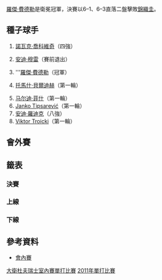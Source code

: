 {{TennisEvents2|2011|瑞士室內賽|
| champ = {{flagicon|SUI}} [[羅傑·費德勒|羅傑·費德勒]]
| runner =  {{flagicon|JPN}} [[錦織圭|錦織圭]]
| score  = 6–1, 6–3
}}

{{main|2011年瑞士室內賽}}

[[羅傑·費德勒|羅傑·費德勒]]是衛冕冠軍，決賽以6–1、6–3直落二盤擊敗[[錦織圭|錦織圭]]。

==種子球手==

{{col-begin}}
{{col-2}}
#{{flagicon|SRB}} [[諾瓦克·喬科維奇|諾瓦克·喬科維奇]]（四強）
#{{flagicon|GBR}} [[安迪·穆雷|安迪·穆雷]]（賽前退出）
#{{flagicon|SUI}} '''[[羅傑·費德勒|羅傑·費德勒]]（冠軍）
#{{flagicon|CZE}} [[托馬什·貝爾迪赫|托馬什·貝爾迪赫]]（第一輪）
{{col-2}}
<ol start="5">
<li> {{flagicon|USA}} [[马尔迪·菲什|马尔迪·菲什]]（第一輪）
<li> {{flagicon|SRB}} [[Janko_Tipsarević|Janko Tipsarević]]（第一輪）
<li> {{flagicon|USA}} [[安迪·羅迪克|安迪·羅迪克]]（八強）
<li> {{flagicon|SRB}} [[Viktor_Troicki|Viktor Troicki]]（第一輪）
</ol>
{{col-end}}

==會外賽==
{{main|2011 Davidoff Swiss Indoors – Singles Qualifying}}

==籤表==
{{Draw key}}
===決賽===
{{4TeamBracket-Tennis3-v2
| RD1=四強
| RD2=冠軍

| team-width=175

| RD1-seed1=1
| RD1-team1={{flagicon|SRB}} [[諾瓦克·喬科維奇|諾瓦克·喬科維奇]]
| RD1-score1-1='''6
| RD1-score1-2=6<sup>4</sup>
| RD1-score1-3=0
| RD1-seed2=WC
| RD1-team2='''{{flagicon|JPN}} [[錦織圭|錦織圭]]
| RD1-score2-1=2
| RD1-score2-2='''7<sup>7</sup>
| RD1-score2-3='''6

| RD1-seed3=3
| RD1-team3='''{{flagicon|SUI}} [[羅傑·費德勒|羅傑·費德勒]]
| RD1-score3-1='''7<sup>7</sup>
| RD1-score3-2='''6
| RD1-score3-3= 
| RD1-seed4= 
| RD1-team4={{flagicon|SUI}} [[斯坦尼斯拉斯·瓦夫林卡|瓦夫林卡]]
| RD1-score4-1=6<sup>5</sup>
| RD1-score4-2=2
| RD1-score4-3= 

| RD2-seed1=WC
| RD2-team1={{flagicon|JPN}} [[錦織圭|錦織圭]]
| RD2-score1-1=1
| RD2-score1-2=3
| RD2-score1-3= 
| RD2-seed2=3
| RD2-team2='''{{flagicon|SUI}} [[羅傑·費德勒|羅傑·費德勒]]
| RD2-score2-1='''6
| RD2-score2-2='''6
| RD2-score2-3= 
}}

===上線===
{{16TeamBracket-Compact-Tennis3
| RD1=第一輪
| RD2=第二輪
| RD3=八強
| RD4=四強

| RD1-seed01=1
| RD1-team01={{flagicon|SRB}} '''[[諾瓦克·喬科維奇|喬科維奇]]
| RD1-score01-1='''6
| RD1-score01-2=4
| RD1-score01-3='''7
| RD1-seed02= 
| RD1-team02={{flagicon|BEL}} [[克薩維埃·馬利斯|馬利斯]]
| RD1-score02-1=2
| RD1-score02-2='''6
| RD1-score02-3=5

| RD1-seed03=Q
| RD1-team03={{flagicon|GER}} [[托比亞斯·卡姆克|卡姆克]]
| RD1-score03-1='''7
| RD1-score03-2=5
| RD1-score03-3=2
| RD1-seed04=Q
| RD1-team04='''{{flagicon|POL}} [[盧卡斯·古博特|古博特]]
| RD1-score04-1=5
| RD1-score04-2='''7
| RD1-score04-3='''6

| RD1-seed05= 
| RD1-team05={{flagicon|RUS}} [[米哈伊爾·尤日尼|尤日尼]]
| RD1-score05-1=4
| RD1-score05-2=3
| RD1-score05-3= 
| RD1-seed06=Q
| RD1-team06='''{{flagicon|SUI}} [[麥克爾·拉梅爾|拉梅爾]]
| RD1-score06-1='''6
| RD1-score06-2='''6
| RD1-score06-3= 

| RD1-seed07= 
| RD1-team07='''{{flagicon|CYP}} [[馬科斯·巴格達蒂斯|巴格達蒂斯]]
| RD1-score07-1=4
| RD1-score07-2='''7<sup>10</sup>
| RD1-score07-3='''6
| RD1-seed08=8
| RD1-team08={{flagicon|SRB}} [[Viktor_Troicki|V Troicki]]
| RD1-score08-1='''6
| RD1-score08-2=6<sup>8</sup>
| RD1-score08-3=2

| RD1-seed09=4
| RD1-team09={{flagicon|CZE}} [[托馬什·貝爾迪赫|貝爾迪赫]]
| RD1-score09-1='''6
| RD1-score09-2=3
| RD1-score09-3=2
| RD1-seed10=WC
| RD1-team10='''{{flagicon|JPN}} [[錦織圭|錦織圭]]
| RD1-score10-1=3
| RD1-score10-2='''6
| RD1-score10-3='''6

| RD1-seed11= 
| RD1-team11='''{{flagicon|ITA}} [[安德烈亞斯·塞皮|塞皮]]
| RD1-score11-1='''7<sup>7</sup>
| RD1-score11-2=6<sup>5</sup>
| RD1-score11-3='''6
| RD1-seed12= 
| RD1-team12={{flagicon|LUX}} [[吉爾·穆勒|穆勒]]
| RD1-score12-1=6<sup>4</sup>
| RD1-score12-2='''7<sup>7</sup>
| RD1-score12-3=2

| RD1-seed13=LL
| RD1-team13='''{{flagicon|KAZ}} [[米哈伊爾·庫庫什金|庫庫什金]]
| RD1-score13-1='''6
| RD1-score13-2='''6
| RD1-score13-3= 
| RD1-seed14=WC
| RD1-team14={{flagicon|USA}} [[唐納·揚|唐納·揚]]
| RD1-score14-1=4
| RD1-score14-2=2
| RD1-score14-3= 

| RD1-seed15=Q
| RD1-team15='''{{flagicon|USA}} [[詹姆斯·布萊克|布萊克]]
| RD1-score15-1=0
| RD1-score15-2= 
| RD1-score15-3= 
| RD1-seed16=5
| RD1-team16={{flagicon|USA}} [[馬爾迪·菲什|菲什]]
| RD1-score16-1=1<sup>r</sup>
| RD1-score16-2= 
| RD1-score16-3= 

| RD2-seed01=1
| RD2-team01={{flagicon|SRB}} '''[[諾瓦克·喬科維奇|喬科維奇]]
| RD2-score01-1='''6
| RD2-score01-2='''6
| RD2-score01-3= 
| RD2-seed02=Q
| RD2-team02={{flagicon|POL}} [[盧卡斯·古博特|古博特]]
| RD2-score02-1=1
| RD2-score02-2=2
| RD2-score02-3= 

| RD2-seed03=Q
| RD2-team03={{flagicon|SUI}} [[麥克爾·拉梅爾|拉梅爾]]
| RD2-score03-1=6<sup>2</sup>
| RD2-score03-2='''7<sup>7</sup>
| RD2-score03-3=3
| RD2-seed04= 
| RD2-team04={{flagicon|CYP}} '''[[馬科斯·巴格達蒂斯|巴格達蒂斯]]
| RD2-score04-1='''7<sup>7</sup>
| RD2-score04-2=6<sup>2</sup>
| RD2-score04-3='''6

| RD2-seed05=WC
| RD2-team05='''{{flagicon|JPN}} [[錦織圭|錦織圭]]
| RD2-score05-1='''6
| RD2-score05-2='''7<sup>7</sup>
| RD2-score05-3= 
| RD2-seed06=  
| RD2-team06={{flagicon|ITA}} [[安德烈亞斯·塞皮|塞皮]]
| RD2-score06-1=3
| RD2-score06-2=6<sup>4</sup>
| RD2-score06-3= 

| RD2-seed07=LL
| RD2-team07='''{{flagicon|KAZ}} [[米哈伊爾·庫庫什金|庫庫什金]]
| RD2-score07-1='''6
| RD2-score07-2='''6
| RD2-score07-3= 
| RD2-seed08=Q
| RD2-team08={{flagicon|USA}} [[詹姆斯·布萊克|布萊克]]
| RD2-score08-1=3
| RD2-score08-2=4
| RD2-score08-3= 

| RD3-seed01=1
| RD3-team01={{flagicon|SRB}} '''[[諾瓦克·喬科維奇|喬科維奇]]
| RD3-score01-1=2
| RD3-score01-2='''6
| RD3-score01-3='''6
| RD3-seed02= 
| RD3-team02={{flagicon|CYP}} [[馬科斯·巴格達蒂斯|巴格達蒂斯]]
| RD3-score02-1='''6
| RD3-score02-2=2
| RD3-score02-3=3

| RD3-seed03=WC
| RD3-team03='''{{flagicon|JPN}} [[錦織圭|錦織圭]]
| RD3-score03-1='''6
| RD3-score03-2=5
| RD3-score03-3='''6
| RD3-seed04=LL
| RD3-team04={{flagicon|KAZ}} [[米哈伊爾·庫庫什金|庫庫什金]]
| RD3-score04-1=4
| RD3-score04-2='''7
| RD3-score04-3=4

| RD4-seed01=1
| RD4-team01={{flagicon|SRB}} [[諾瓦克·喬科維奇|喬科維奇]]
| RD4-score01-1='''6
| RD4-score01-2=6<sup>4</sup>
| RD4-score01-3=0
| RD4-seed02=WC
| RD4-team02='''{{flagicon|JPN}} [[錦織圭|錦織圭]]
| RD4-score02-1=2
| RD4-score02-2='''7<sup>7</sup>
| RD4-score02-3='''6
}}

===下線===
{{16TeamBracket-Compact-Tennis3
| RD1=第一輪
| RD2=第二輪
| RD3=八強
| RD4=四強

| RD1-seed01=7
| RD1-team01='''{{flagicon|USA}} [[安迪·羅迪克|羅迪克]]
| RD1-score01-1='''6
| RD1-score01-2='''6
| RD1-score01-3= 
| RD1-seed02= 
| RD1-team02={{flagicon|GER}} [[托米·哈斯|哈斯]]
| RD1-score02-1=3
| RD1-score02-2=4
| RD1-score02-3= 

| RD1-seed03= 
| RD1-team03={{flagicon|COL}} [[聖地亞哥·基拉爾多|基拉爾多]]
| RD1-score03-1=1
| RD1-score03-2=3
| RD1-score03-3= 
| RD1-seed04= 
| RD1-team04='''{{flagicon|CZE}} [[拉德克·斯泰潘內克|斯泰潘內克]]
| RD1-score04-1='''6
| RD1-score04-2='''6
| RD1-score04-3= 

| RD1-seed05= 
| RD1-team05={{flagicon|BRA}} [[托馬斯·貝魯奇|貝魯奇]]
| RD1-score05-1='''7<sup>7</sup>
| RD1-score05-2=4
| RD1-score05-3=3
| RD1-seed06= 
| RD1-team06='''{{flagicon|FIN}} [[亞爾科·涅米寧|涅米寧]]
| RD1-score06-1=6<sup>5</sup>
| RD1-score06-2='''6
| RD1-score06-3='''6

| RD1-seed07= 
| RD1-team07={{flagicon|ITA}} [[波蒂托·斯塔拉切|斯塔拉切]]
| RD1-score07-1=6<sup>3</sup>
| RD1-score07-2=4
| RD1-score07-3= 
| RD1-seed08=3
| RD1-team08='''{{flagicon|SUI}} [[羅傑·費德勒|費德勒]]
| RD1-score08-1='''7<sup>7</sup>
| RD1-score08-2='''6
| RD1-score08-3= 

| RD1-seed09=6
| RD1-team09={{flagicon|SRB}} [[揚科·蒂普薩雷維奇|蒂普薩雷維奇]]
| RD1-score09-1=1<sup>r</sup>
| RD1-score09-2= 
| RD1-score09-3= 
| RD1-seed10= 
| RD1-team10='''{{flagicon|GER}} [[弗洛里安·邁爾|邁爾]]
| RD1-score10-1=5
| RD1-score10-2= 
| RD1-score10-3= 

| RD1-seed11= 
| RD1-team11={{flagicon|FRA}} [[米卡埃爾·洛德拉|洛德拉]]
| RD1-score11-1=5
| RD1-score11-2=4
| RD1-score11-3= 
| RD1-seed12= 
| RD1-team12='''{{flagicon|CRO}} [[伊萬·柳比西奇|柳比西奇]]
| RD1-score12-1='''7
| RD1-score12-2='''6
| RD1-score12-3= 

| RD1-seed13= 
| RD1-team13={{flagicon|CRO}} [[伊萬·多迪格|多迪格]]
| RD1-score13-1=4
| RD1-score13-2=4
| RD1-score13-3= 
| RD1-seed14= 
| RD1-team14='''{{flagicon|SUI}} [[斯坦尼斯拉斯·瓦夫林卡|瓦夫林卡]]
| RD1-score14-1='''6
| RD1-score14-2='''6
| RD1-score14-3= 

| RD1-seed15= 
| RD1-team15='''{{flagicon|NED}} [[羅賓·哈塞|哈塞]]
| RD1-score15-1='''6
| RD1-score15-2='''7<sup>9</sup>
| RD1-score15-3= 
| RD1-seed16=LL
| RD1-team16={{flagicon|SUI}} [[馬爾科·丘迪內利|丘迪內利]]
| RD1-score16-1=2
| RD1-score16-2=6<sup>7</sup>
| RD1-score16-3= 

| RD2-seed01=7
| RD2-team01='''{{flagicon|USA}} [[安迪·羅迪克|羅迪克]]
| RD2-score01-1=2
| RD2-score01-2='''6
| RD2-score01-3='''6
| RD2-seed02= 
| RD2-team02={{flagicon|CZE}} [[拉德克·斯泰潘內克|斯泰潘內克]]
| RD2-score02-1='''6
| RD2-score02-2=3
| RD2-score02-3=3

| RD2-seed03= 
| RD2-team03={{flagicon|FIN}} [[亞爾科·涅米寧|涅米寧]]
| RD2-score03-1=1
| RD2-score03-2='''6
| RD2-score03-3=3
| RD2-seed04=3
| RD2-team04='''{{flagicon|SUI}} [[羅傑·費德勒|費德勒]]
| RD2-score04-1='''6
| RD2-score04-2=4
| RD2-score04-3='''6

| RD2-seed05= 
| RD2-team05='''{{flagicon|GER}} [[弗洛里安·邁爾|邁爾]]
| RD2-score05-1='''6
| RD2-score05-2='''6
| RD2-score05-3= 
| RD2-seed06=  
| RD2-team06={{flagicon|CRO}} [[伊萬·柳比西奇|柳比西奇]]
| RD2-score06-1=3
| RD2-score06-2=1
| RD2-score06-3= 

| RD2-seed07= 
| RD2-team07='''{{flagicon|SUI}} [[斯坦尼斯拉斯·瓦夫林卡|瓦夫林卡]]
| RD2-score07-1=4
| RD2-score07-2='''6
| RD2-score07-3='''6
| RD2-seed08= 
| RD2-team08={{flagicon|NED}} [[羅賓·哈塞|哈塞]]
| RD2-score08-1='''6
| RD2-score08-2=1
| RD2-score08-3=2

| RD3-seed01=7
| RD3-team01={{flagicon|USA}} [[安迪·羅迪克|羅迪克]]
| RD3-score01-1=3
| RD3-score01-2=2
| RD3-score01-3= 
| RD3-seed02=3
| RD3-team02='''{{flagicon|SUI}} [[羅傑·費德勒|費德勒]]
| RD3-score02-1='''6
| RD3-score02-2='''6
| RD3-score02-3= 

| RD3-seed03= 
| RD3-team03={{flagicon|GER}} [[弗洛里安·邁爾|邁爾]]
| RD3-score03-1=2
| RD3-score03-2=2
| RD3-score03-3= 
| RD3-seed04= 
| RD3-team04='''{{flagicon|SUI}} [[斯坦尼斯拉斯·瓦夫林卡|瓦夫林卡]]
| RD3-score04-1='''6
| RD3-score04-2='''6
| RD3-score04-3= 

| RD4-seed01=3
| RD4-team01='''{{flagicon|SUI}} [[羅傑·費德勒|費德勒]]
| RD4-score01-1='''7<sup>7</sup>
| RD4-score01-2='''6
| RD4-score01-3= 
| RD4-seed02= 
| RD4-team02={{flagicon|SUI}} [[斯坦尼斯拉斯·瓦夫林卡|瓦夫林卡]]
| RD4-score02-1=6<sup>5</sup>
| RD4-score02-2=2
| RD4-score02-3= 
}}

==參考資料==
* [http://www.atpworldtour.com/posting/2011/328/mds.pdf 會內賽]{{Wayback|url=http://www.atpworldtour.com/posting/2011/328/mds.pdf |date=20150924165035 }}

[[Category:2011年ATP世界巡迴賽|大衛杜夫瑞士室內賽單打比賽]]
[[Category:大衛杜夫瑞士室內賽|2011年單打比賽]]
